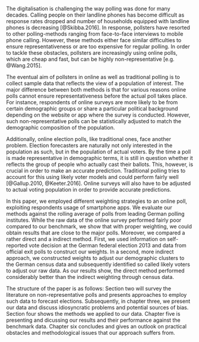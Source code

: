 <!-- Introduction -->

<!--The problem -->
The digitalisation is challenging the way polling was done for many decades. Calling people on their landline phones has become difficult as response rates dropped and number of households equipped with landline phones is decreasing [@Skibba.2016]. In response, pollsters have resorted to other polling-methods ranging from face-to-face interviews to mobile phone calling. However, these methods either face similar difficulties to ensure representativeness or are too expensive for regular polling. In order to tackle these obstacles, pollsters are increasingly using online polls, which are cheap and fast, but can be highly non-representative [e.g. @Wang.2015].

<!-- The problem [cont.] -->
The eventual aim of pollsters in online as well as traditional polling is to collect sample data that reflects the view of a population of interest. The major difference between both methods is that for various reasons online polls cannot ensure representativeness before the actual poll takes place. For instance, respondents of online surveys are more likely to be from certain demographic groups or share a particular political background depending on the website or app where the survey is conducted. However, such non-representative polls can be statistically adjusted to match the demographic composition of the population.

Additionally, online election polls, like traditional ones, face another problem. Election forecasters are naturally not only interested in the population as such, but in the population of actual voters. By the time a poll is made representative in demographic terms, it is still in question whether it reflects the group of people who actually cast their ballots. This, however, is crucial in order to make an accurate prediction. Traditional polling tries to account for this using likely voter models and could perform fairly well [@Gallup.2010, @Keeter.2016]. Online surveys will also have to be adjusted to actual voting population in order to provide accurate predictions.

<!-- aim / question / results -->
In this paper, we employed different weighting strategies to an online poll, exploiting respondents usage of smartphone apps. We evaluate our methods against the rolling average of polls from leading German polling institutes. While the raw data of the online survey performed fairly poor compared to our benchmark, we show that with proper weighting, we could obtain results that are close to the major polls. Moreover, we compared a rather direct and a indirect method. First, we used information on self-reported vote decision at the German federal election 2013 and data from official exit polls to construct our weights. In a second, more indirect approach, we constructed weights to adjust our demographic clusters to the German census data and subsequently identified so called likely voters to adjust our raw data. As our results show, the direct method performed considerably better than the indirect weighting through census data.

<!-- Structure  -->
The structure of the paper is as follows: Section two will survey the literature on non-representative polls and presents approaches to employ such data to forecast elections. Subsequently, in chapter three, we present our data and discuss idiosyncratic problems and potential sources of bias. Section four shows the methods we applied to our data. Chapter five is presenting and dicussing our results and their performance against the benchmark data. Chapter six concludes and gives an outlook on practical obstacles and methodological issues that our approach suffers from.